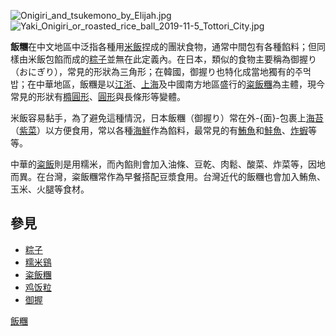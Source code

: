 {{unreferenced|time=2020-06-11}}
{{Not|飯捲|Wikia}}
[[File:Onigiri_and_tsukemono_by_Elijah.jpg|right]]
[[File:Yaki_Onigiri_or_roasted_rice_ball_2019-11-5_Tottori_City.jpg|thumb]]

'''飯糰'''在中文地區中泛指各種用[[飯|米飯]]捏成的團狀食物，通常中間包有各種餡料；但同樣由米飯包餡而成的[[粽子|粽子]]並無在此定義內。在日本，類似的食物主要稱為御握り（おにぎり），常見的形狀為三角形；在韓國，御握り也特化成當地獨有的주먹밥；在中華地區，飯糰是以[[江浙|江浙]]、[[上海|上海]]及中國南方地區盛行的[[粢飯糰|粢飯糰]]為主體，現今常見的形狀有[[椭圆|橢圓形]]、[[圓形|圓形]]與長條形等變體。

米飯容易黏手，為了避免這種情況，日本飯糰（御握り）常在外-{面}-包裹上[[海苔|海苔]]（[[紫菜|紫菜]]）以方便食用，常以各種[[海鮮|海鮮]]作為餡料，最常見的有[[鮪魚|鮪魚]]和[[鮭魚|鮭魚]]、[[炸蝦|炸蝦]]等等。

中華的[[粢饭团|粢飯]]則是用糯米，而內餡則會加入油條、豆乾、肉鬆、酸菜、炸菜等，因地而異。在台灣，粢飯糰常作為早餐搭配豆漿食用。台灣近代的飯糰也會加入鮪魚、玉米、火腿等食材。

== 參見 ==
{{Commonscat|Onigiri}}
* [[粽子|粽子]]
* [[糯米鷄|糯米鷄]]
* [[粢飯糰|粢飯糰]]
* [[鸡饭粒|鸡饭粒]]
* [[御握|御握]]

{{food-and-drink-stub}}

[[Category:飯糰|]]